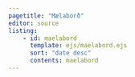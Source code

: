 ```yaml
---
pagetitle: "Mælaborð"
editor: source
listing:
    - id: maelabord
      template: ejs/maelabord.ejs
      sort: "date desc"
      contents: maelabord
---
```


<br>


::: {#maelabord}

:::




